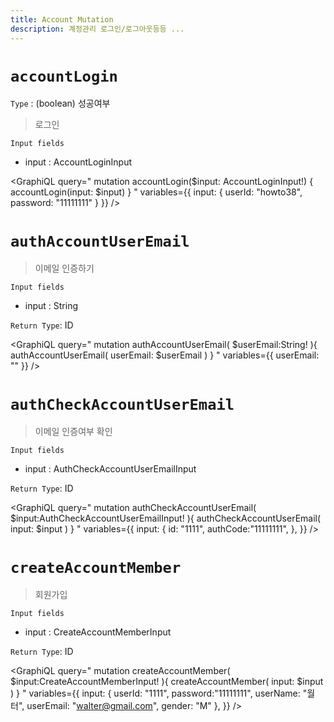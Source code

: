 ```yaml
---
title: Account Mutation
description: 계정관리 로그인/로그아웃등등 ...
---
```



# `accountLogin` 
`Type` : (boolean) 성공여부

> 로그인


`Input fields`
* input : <Link to="/type/account/#AccountLoginInput">AccountLoginInput</Link>

<GraphiQL
  query="
    mutation accountLogin($input: AccountLoginInput!) {
      accountLogin(input: $input)
    }
  "
  variables={{
    input: {
      userId: "howto38",
      password: "11111111"
    }
  }}
/>

# `authAccountUserEmail`
> 이메일 인증하기

`Input fields`
* input : String

`Return Type`: ID

<GraphiQL
  query="
  mutation authAccountUserEmail( $userEmail:String! ){
    authAccountUserEmail( userEmail: $userEmail )
  }
  "
  variables={{
    userEmail: ""
  }}
/>


# `authCheckAccountUserEmail`
> 이메일 인증여부 확인

`Input fields`
* input : <Link to="/type/account/#AuthCheckAccountUserEmailInput">AuthCheckAccountUserEmailInput</Link>

`Return Type`: ID

<GraphiQL
  query="
  mutation authCheckAccountUserEmail( $input:AuthCheckAccountUserEmailInput! ){
    authCheckAccountUserEmail( input: $input )
  }
  "
  variables={{
    input: {
      id: "1111",
      authCode:"11111111",
    },
  }}
/>

# `createAccountMember`
> 회원가입

`Input fields`
* input : <Link to="/type/account/#CreateAccountMemberInput">CreateAccountMemberInput</Link>

`Return Type`: ID

<GraphiQL
  query="
  mutation createAccountMember( $input:CreateAccountMemberInput! ){
    createAccountMember( input: $input )
  }
  "
  variables={{
    input: {
      userId: "1111",
      password:"11111111",
      userName: "월터",
      userEmail: "walter@gmail.com",
      gender: "M"
    },
  }}
/>

